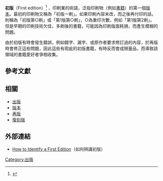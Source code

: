 {{refimprove|time=2016-06-18T08:04:00+00:00}}
{{noteTA
|T=zh-hans:初版; zh-cn:第一版; zh-sg:第一版; zh-tw:初版; zh-hk:初版;
}}

'''初版'''（First edition）<ref>{{cite web| language =| publisher =教育部[[重編國語辭典|重編國語辭典]]修訂本| title =初版| url =http://dict.revised.moe.edu.tw/cgi-bin/newDict/dict.sh?idx=dict.idx&cond=%AA%EC%AA%A9&pieceLen=50&fld=1&cat=&imgFont=1| author =| date =| accessdate =}}{{dead link|date=2017年11月 |bot=InternetArchiveBot |fix-attempted=yes }}</ref>
，印刷業的術語，泛指印刷物（例如[[書籍|書籍]]）的第一個[[版本|版本]]。最初的印刷物又稱為「初版一刷」。如果印刷內容未改，而之後再付印的話，則稱為「初版第○刷」或「第1版第○刷」，○為重印次數，例如「第1版第2刷」。但是早期的印刷技術欠佳，多刷後的書籍，可能因為印刷版面耗損，而產生模糊的問題。

由於初版有時會發生錯誤，例如錯字、漏字、或原作者要求修訂過的內容，於再版時會修正這些問題，因此這些有瑕疵的初版書籍，有時反而會成限量品，而導致該領域的書籍愛好者爭相收集。

==參考文獻==
<div class="references-small">
<references></references>
</div>

==相關==
*[[出版|出版]]
*[[版本|版本]]
*[[再版|再版]]
*[[復刻版|復刻版]]

==外部連結==
*{{en}}[http://www.booklibris.com/BLFirstEditionID.htm How to Identify a First Edition]{{Wayback|url=http://www.booklibris.com/BLFirstEditionID.htm |date=20110511120923 }}（如何辨識初版）

{{book-stub}}
[[Category:出版|Category:出版]]
